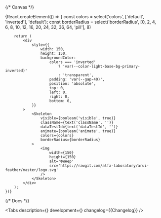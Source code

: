 

<Meta title='Components/Skeleton' component={Skeleton} id='Skeleton' />

{/* Canvas */}

<Story name='Skeleton'>
    {React.createElement(() => {
        const colors = select('colors', ['default', 'inverted'], 'default');
        const borderRadius = select('borderRadius', [0, 2, 4, 6, 8, 10, 12, 16, 20, 24, 32, 36, 64, 'pill'], 8)

        return (
            <div
                style={{
                    width: 150,
                    height: 150,
                    backgroundColor:
                        colors === 'inverted'
                            ? 'var(--color-light-base-bg-primary-inverted)'
                            : 'transparent',
                        padding: 'var(--gap-40)',
                        position: 'absolute',
                        top: 0,
                        left: 0,
                        right: 0,
                        bottom: 0,
                }}
            >
                <Skeleton
                    visible={boolean('visible', true)}
                    className={text('className', '')}
                    dataTestId={text('dataTestId', '')}
                    animate={boolean('animate', true)}
                    colors={colors}
                    borderRadius={borderRadius}
                >
                    <img
                        width={150}
                        height={150}
                        alt='Фижер'
                        src='https://rawgit.com/alfa-laboratory/arui-feather/master/logo.svg'
                    />
                </Skeleton>
            </div>
        );
    })}
</Story>

{/* Docs */}

<ComponentHeader name='Skeleton' children='Используется как индикатор загрузки контента.' />

<Tabs
    description={<Description />}
    development={<Development />}
    changelog={<Markdown>{Changelog}</Markdown>}
/>
